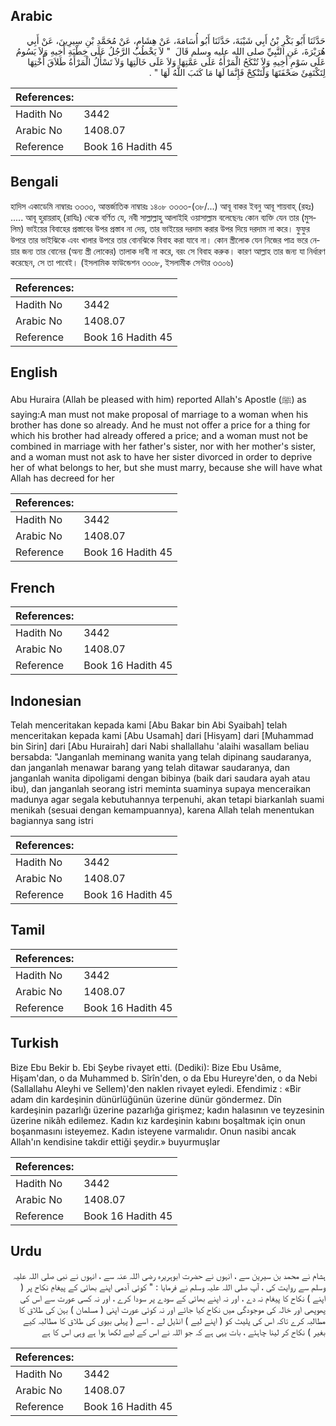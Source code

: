 ## Arabic


<div dir="rtl" lang="ar" style={{fontSize:'larger',backgroundColor:'#f8f9fa',padding:20}}>
حَدَّثَنَا أَبُو بَكْرِ بْنُ أَبِي شَيْبَةَ، حَدَّثَنَا أَبُو أُسَامَةَ، عَنْ هِشَامٍ، عَنْ مُحَمَّدِ بْنِ سِيرِينَ، عَنْ أَبِي هُرَيْرَةَ، عَنِ النَّبِيِّ صلى الله عليه وسلم قَالَ ‏ "‏ لاَ يَخْطُبُ الرَّجُلُ عَلَى خِطْبَةِ أَخِيهِ وَلاَ يَسُومُ عَلَى سَوْمِ أَخِيهِ وَلاَ تُنْكَحُ الْمَرْأَةُ عَلَى عَمَّتِهَا وَلاَ عَلَى خَالَتِهَا وَلاَ تَسْأَلُ الْمَرْأَةُ طَلاَقَ أُخْتِهَا لِتَكْتَفِئَ صَحْفَتَهَا وَلْتَنْكِحْ فَإِنَّمَا لَهَا مَا كَتَبَ اللَّهُ لَهَا ‏"‏ ‏.‏
</div>
<div style={{backgroundColor:'#f8f9fa',padding:20, marginBottom: 10}}><table> <thead> <tr> <th>References:</th> <th></th> </tr> </thead> <tbody><tr><td>Hadith No</td><td>3442</td></tr><tr><td>Arabic No</td><td>1408.07</td></tr><tr><td>Reference</td><td>Book 16 Hadith 45</td></tr></tbody></table></div>

## Bengali


<div dir="ltr" lang="bn" style={{fontSize:'larger',backgroundColor:'#f8f9fa',padding:20}}>
হাদিস একাডেমি নাম্বারঃ ৩৩৩৩, আন্তর্জাতিক নাম্বারঃ ১৪০৮ ৩৩৩৩-(৩৮/...) আবূ বাকর ইবনু আবূ শায়বাহ্ (রহঃ) ..... আবূ হুরায়রাহ্ (রাযিঃ) থেকে বর্ণিত যে, নবী সাল্লাল্লাহু আলাইহি ওয়াসাল্লাম বলেছেনঃ কোন ব্যক্তি যেন তার (মুসলিম) ভাইয়ের বিবাহের প্রস্তাবের উপর প্রস্তাব না দেয়, তার ভাইয়ের দরদাম করার উপর দিয়ে দরদাম না করে। ফুফুর উপরে তার ভাইঝিকে এবং খালার উপরে তার বোনঝিকে বিবাহ করা যাবে না। কোন স্ত্রীলোক যেন নিজের পাত্র ভরে নেয়ার জন্য তার বোনের (অন্য স্ত্রী লোকের) তালাক দাবী না করে, বরং সে বিবাহ করুক। কারণ আল্লাহ তার জন্য যা নির্ধারণ করেছেন, সে তা পাবেই। (ইসলামিক ফাউন্ডেশন ৩৩০৮, ইসলামীক সেন্টার ৩৩০৬)
</div>
<div style={{backgroundColor:'#f8f9fa',padding:20, marginBottom: 10}}><table> <thead> <tr> <th>References:</th> <th></th> </tr> </thead> <tbody><tr><td>Hadith No</td><td>3442</td></tr><tr><td>Arabic No</td><td>1408.07</td></tr><tr><td>Reference</td><td>Book 16 Hadith 45</td></tr></tbody></table></div>

## English


<div dir="ltr" lang="en" style={{fontSize:'larger',backgroundColor:'#f8f9fa',padding:20}}>
Abu Huraira (Allah be pleased with him) reported Allah's Apostle (ﷺ) as saying:A man must not make proposal of marriage to a woman when his brother has done so already. And he must not offer a price for a thing for which his brother had already offered a price; and a woman must not be combined in marriage with her father's sister, nor with her mother's sister, and a woman must not ask to have her sister divorced in order to deprive her of what belongs to her, but she must marry, because she will have what Allah has decreed for her
</div>
<div style={{backgroundColor:'#f8f9fa',padding:20, marginBottom: 10}}><table> <thead> <tr> <th>References:</th> <th></th> </tr> </thead> <tbody><tr><td>Hadith No</td><td>3442</td></tr><tr><td>Arabic No</td><td>1408.07</td></tr><tr><td>Reference</td><td>Book 16 Hadith 45</td></tr></tbody></table></div>

## French


<div dir="ltr" lang="fr" style={{fontSize:'larger',backgroundColor:'#f8f9fa',padding:20}}>

</div>
<div style={{backgroundColor:'#f8f9fa',padding:20, marginBottom: 10}}><table> <thead> <tr> <th>References:</th> <th></th> </tr> </thead> <tbody><tr><td>Hadith No</td><td>3442</td></tr><tr><td>Arabic No</td><td>1408.07</td></tr><tr><td>Reference</td><td>Book 16 Hadith 45</td></tr></tbody></table></div>

## Indonesian


<div dir="ltr" lang="id" style={{fontSize:'larger',backgroundColor:'#f8f9fa',padding:20}}>
Telah menceritakan kepada kami [Abu Bakar bin Abi Syaibah] telah menceritakan kepada kami [Abu Usamah] dari [Hisyam] dari [Muhammad bin Sirin] dari [Abu Hurairah] dari Nabi shallallahu 'alaihi wasallam beliau bersabda: "Janganlah meminang wanita yang telah dipinang saudaranya, dan janganlah menawar barang yang telah ditawar saudaranya, dan janganlah wanita dipoligami dengan bibinya (baik dari saudara ayah atau ibu), dan janganlah seorang istri meminta suaminya supaya menceraikan madunya agar segala kebutuhannya terpenuhi, akan tetapi biarkanlah suami menikah (sesuai dengan kemampuannya), karena Allah telah menentukan bagiannya sang istri
</div>
<div style={{backgroundColor:'#f8f9fa',padding:20, marginBottom: 10}}><table> <thead> <tr> <th>References:</th> <th></th> </tr> </thead> <tbody><tr><td>Hadith No</td><td>3442</td></tr><tr><td>Arabic No</td><td>1408.07</td></tr><tr><td>Reference</td><td>Book 16 Hadith 45</td></tr></tbody></table></div>

## Tamil


<div dir="ltr" lang="ta" style={{fontSize:'larger',backgroundColor:'#f8f9fa',padding:20}}>

</div>
<div style={{backgroundColor:'#f8f9fa',padding:20, marginBottom: 10}}><table> <thead> <tr> <th>References:</th> <th></th> </tr> </thead> <tbody><tr><td>Hadith No</td><td>3442</td></tr><tr><td>Arabic No</td><td>1408.07</td></tr><tr><td>Reference</td><td>Book 16 Hadith 45</td></tr></tbody></table></div>

## Turkish


<div dir="ltr" lang="tr" style={{fontSize:'larger',backgroundColor:'#f8f9fa',padding:20}}>
Bize Ebu Bekir b. Ebi Şeybe rivayet etti. (Dediki): Bize Ebu Usâme, Hişam'dan, o da Muhammed b. Sîrîn'den, o da Ebu Hureyre'den, o da Nebi (Sallallahu Aleyhi ve Sellem)'den naklen rivayet eyledi. Efendimiz : «Bir adam din kardeşinin dünürlüğünün üzerine dünür göndermez. Dîn kardeşinin pazarlığı üzerine pazarlığa girişmez; kadın halasının ve teyzesinin üzerine nikâh edilemez. Kadın kız kardeşinin kabını boşaltmak için onun boşanmasını isteyemez. Kadın isteyene varmalıdır. Onun nasibi ancak Allah'ın kendisine takdir ettiği şeydir.» buyurmuşlar
</div>
<div style={{backgroundColor:'#f8f9fa',padding:20, marginBottom: 10}}><table> <thead> <tr> <th>References:</th> <th></th> </tr> </thead> <tbody><tr><td>Hadith No</td><td>3442</td></tr><tr><td>Arabic No</td><td>1408.07</td></tr><tr><td>Reference</td><td>Book 16 Hadith 45</td></tr></tbody></table></div>

## Urdu


<div dir="rtl" lang="ur" style={{fontSize:'larger',backgroundColor:'#f8f9fa',padding:20}}>
ہشام نے محمد بن سیرین سے ، انہوں نے حضرت ابوہریرہ رضی اللہ عنہ سے ، انہوں نے نبی صلی اللہ علیہ وسلم سے روایت کی ، آپ صلی اللہ علیہ وسلم نے فرمایا : " کوئی آدمی اپنے بھائی کے پیغامِ نکاح پر ( اپنے ) نکاح کا پیغام نہ دے ، اور نہ اپنے بھائی کے سودے پر سودا کرے ، اور نہ کسی عورت سے اس کی پھوپھی اور خالہ کی موجودگی میں نکاح کیا جائے اور نہ کوئی عورت اپنی ( مسلمان ) بہن کی طلاق کا مطالبہ کرے تاکہ اس کی پلیٹ کو ( اپنے لیے ) انڈیل لے ۔ اسے ( پہلی بیوی کی طلاق کا مطالبہ کیے بغیر ) نکاح کر لینا چاہئے ، بات یہی ہے کہ جو اللہ نے اس کے لیے لکھا ہوا ہے وہی اس کا ہے
</div>
<div style={{backgroundColor:'#f8f9fa',padding:20, marginBottom: 10}}><table> <thead> <tr> <th>References:</th> <th></th> </tr> </thead> <tbody><tr><td>Hadith No</td><td>3442</td></tr><tr><td>Arabic No</td><td>1408.07</td></tr><tr><td>Reference</td><td>Book 16 Hadith 45</td></tr></tbody></table></div>